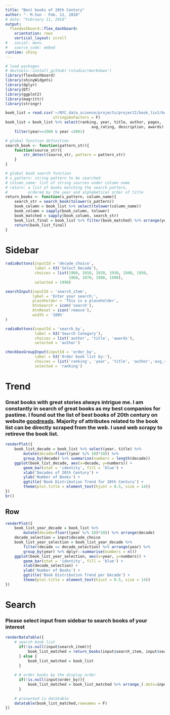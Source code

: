 ```yaml
---
title: "Best books of 20th Century" 
author: "- M.Sun - Feb. 11, 2018"
# date: "Fubruary 11, 2018"
output: 
  flexdashboard::flex_dashboard:
    orientation: rows
    vertical_layout: scroll
#   social: menu
#   source_code: embed
runtime: shiny
---
```


```r
# load packages
# devtools::install_github('rstudio/rmarkdown')
library(flexdashboard)
library(shinyWidgets)
library(dplyr)
library(DT)
library(ggplot2)
library(magrittr)
library(stringr)

book_list = read.csv('~/NYC_data_science/projects/project2/book_list/book_list.csv', 
                     stringsAsFactors = F)
book_list = book_list %>% select(ranking, year, title, author, pages, 
                                      avg_rating, description, awards) %>%
    filter(year>=1900 & year <2001) 

# global function definition
search_book <- function(pattern_str){
    function(source_str){
        str_detect(source_str, pattern = pattern_str)    
    }
}

# global book search function
# s_pattern: string pattern to be searched
# column_name: list of string sources under column name
# return: a list of books matching the search pattern,
#         ordered by the year and alphabetical order of title
return_books <- function(s_pattern, column_name){
    search_str = search_book(tolower(s_pattern))
    book_column = book_list %>% select(tolower(column_name))
    book_column = sapply(book_column, tolower)
    book_matched = sapply(book_column, search_str)
    book_list_final = book_list %>% filter(book_matched) %>% arrange(year, title)
    return(book_list_final)
}

```

Sidebar {.sidebar}
=====================================
```r
radioButtons(inputId = 'decade_choice', 
             label = h3('Select Decade'), 
             choices = list(1900, 1910, 1920, 1930, 1940, 1950, 
                            1960, 1970, 1980, 1990),
             selected = 1990)

searchInput(inputId = 'search_item',
            label = 'Enter your search:',
            placeholder = 'This is a placeholder',
            btnSearch = icon('search'),
            btnReset = icon('remove'),
            width = '100%'
)

radioButtons(inputId = 'search_by', 
             label = h3('Search Category'), 
             choices = list('author', 'title', 'awards'),
             selected = 'author')

checkboxGroupInput(inputId = 'order_by', 
             label = h3('Order book list by:'), 
             choices = list('ranking', 'year', 'title', 'author','avg_rating'),
             selected = 'ranking')
```

Trend
=====================================  

### Great books with great stories always intrigue me. I am constantly in search of great books as my best companios for pastime. I found out the list of best books of 20th century on website [goodreads]( https://www.goodreads.com/list/show/6.Best_Books_of_the_20th_Century). Majority of attributes related to the book list can be directly scraped from the web. I used web scrapy to retireve the book list. 

```r
renderPlot({
    book_list_decade = book_list %>% select(year, title) %>% 
        mutate(decade=floor((year %/% 10)*10)) %>%
        group_by(decade) %>% summarise(numbers = length(decade))
    ggplot(book_list_decade, aes(x=decade, y=numbers)) + 
        geom_bar(stat = 'identity', fill = 'blue') +
        xlab('Decades of 20th Century') +
        ylab('Number of Books') + 
        ggtitle('Book Distribution Trend for 20th Century') +
        theme(plot.title = element_text(hjust = 0.5, size = 14)) 
})
br()
```


Row 
-----------------------------------------------------------------------

```r
renderPlot({
    book_list_year_decade = book_list %>% 
        mutate(decade=floor((year %/% 10)*10)) %>% arrange(decade)
    decade_selection = input$decade_choice
    book_list_year_selection = book_list_year_decade %>%
        filter(decade == decade_selection) %>% arrange(year) %>%
        group_by(year) %>% dplyr::summarise(numbers = n())
    ggplot(book_list_year_selection, aes(x=year, y=numbers)) + 
        geom_bar(stat = 'identity', fill = 'blue') +
        xlab(decade_selection) +
        ylab('Number of Books') + 
        ggtitle('Book Distribution Trend per Decade') +
        theme(plot.title = element_text(hjust = 0.5, size = 14)) 
})
```

Search
=====================================  


### Please select input from sidebar to search books of your interest

```r
renderDataTable({
    # search book list
      if(!is.null(input$search_item)){
          book_list_matched = return_books(input$search_item, input$search_by)
      } else {
          book_list_matched = book_list
      }
      
    # # order books by the display order
      if(!is.null(input$order_by)){
          book_list_matched = book_list_matched %>% arrange_(.dots=input$order_by)
      }
    
    # presented in datatable
    datatable(book_list_matched,rownames = F)
})
```

